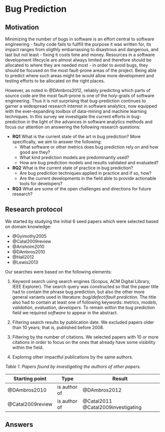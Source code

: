 # Bug Prediction

## Motivation
Minimizing the number of bugs in software is an effort central to software engineering - faulty
code fails to fullfill the purpose it was written for, its impact ranges from sligthly
embarrassing to disastrous and dangerous, and last but not least - fixing it 
costs time and money. Resources in a 
software development lifecycle are almost always limited and therefore should be allocated to where
 they are needed most - in order to avoid bugs, they should be focused on the most fault-prone
 areas of the project. Being able to predict where such areas might be would allow more development and 
testing efforts to be allocated on the right places.

However, as noted in @DAmbros2012, reliably predicting which parts of source code are the most 
fault-prone is one of the holy-grails of software engineering. Thus it is not surprising that bug-prediction continues
 to garner a widespread research interest in software analytics, now equipped with the 
 ever-expanding toolbox of data-mining and machine learning techniques. In this survey we 
 investigate the current efforts in bug-prediction in the light of the advances in software analytics methods and focus our attention on answering the
  following research questions:

* **RQ1** What is the current state of the art in bug prediction?
More specifically, we aim to answer the following:
    * What software or other metrics does bug prediction rely on and how good are they?
    * What kind prediction models are predominantly used?
    * How are bug prediction models and results validated and evaluated?
* **RQ2** What is the current state of practice in bug prediction?
    * Are bug prediction techniques applied in practice and if so, how?
    * Are the current developments in the field able to provide actionable tools for developers?
* **RQ3** What are some of the open challenges and directions for future research?


## Research protocol
We started by studying the initial 6 seed papers which were selected based on domain knowledge:

* @Gyimothy2005
* @Catal2009review
* @Arisholm2010
* @DAmbros2010
* @Hall2012
* @Lewis2013

Our searches were based on the following elements:

1. Keyword search using search engines (Scopus, ACM Digital Library, IEEE Explorer).
The search query was constructed so that the paper title had to contain the phrase bug prediction,
 but also the other more general variants used in literature: *bug/defect/fault prediction*. 
The title also had to contain at least one of following keywords: *metrics*, *models*,
 *validation*, *evaluation*, *developers*. To remain within the bug prediction field we required
  *software* to appear in the abstract.

2. Filtering search results by publication date. We excluded papers older than 10 years; that is, published before 2008. 

3. Filtering by the number of citations. We selected papers with 10 or more citations in order to focus on the ones that already have some visibility within the field.

4. Exploring other impactful publications by the same authors.

_Table 1. Papers found by investigating the authors of other papers._

| Starting point    | Type         | Result                                   |
|-------------------|--------------|------------------------------------------|
| @DAmbros2010      | is author of | @DAmbros2012                             |
| @Catal2009review  | is author of | @Catal2011 <br> @Catal2009investigating  |

## Answers

